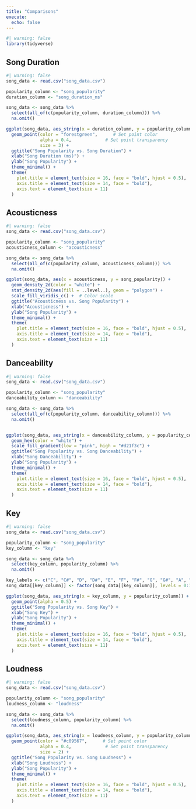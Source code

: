```yaml
---
title: "Comparisons"
execute: 
  echo: false
---
```


```r
#| warning: false
library(tidyverse)
```


## Song Duration
```r
#| warning: false
song_data <- read.csv("song_data.csv")

popularity_column <- "song_popularity"
duration_column <- "song_duration_ms"

song_data <- song_data %>%
  select(all_of(c(popularity_column, duration_column))) %>%
  na.omit()

ggplot(song_data, aes_string(x = duration_column, y = popularity_column)) +
  geom_point(color = "forestgreen",      # Set point color
             alpha = 0.4,             # Set point transparency
             size = 3) +
  ggtitle("Song Popularity vs. Song Duration") +
  xlab("Song Duration (ms)") +
  ylab("Song Popularity") +
  theme_minimal() + 
  theme(                             
    plot.title = element_text(size = 16, face = "bold", hjust = 0.5), 
    axis.title = element_text(size = 14, face = "bold"),               
    axis.text = element_text(size = 11)                              
  )

```

## Acousticness

```r
#| warning: false
song_data <- read.csv("song_data.csv")

popularity_column <- "song_popularity"
acousticness_column <- "acousticness"

song_data <- song_data %>%
  select(all_of(c(popularity_column, acousticness_column))) %>%
  na.omit()

ggplot(song_data, aes(x = acousticness, y = song_popularity)) +
  geom_density_2d(color = "white") +
  stat_density_2d(aes(fill = ..level..), geom = "polygon") +
  scale_fill_viridis_c() +  # Color scale
  ggtitle("Acousticness vs. Song Popularity") +
  xlab("Acousticness") +
  ylab("Song Popularity") +
  theme_minimal() + 
  theme(                             
    plot.title = element_text(size = 16, face = "bold", hjust = 0.5), 
    axis.title = element_text(size = 14, face = "bold"),               
    axis.text = element_text(size = 11)                              
  )

```

## Danceability
```r
#| warning: false
song_data <- read.csv("song_data.csv")

popularity_column <- "song_popularity"
danceability_column <- "danceability"

song_data <- song_data %>%
  select(all_of(c(popularity_column, danceability_column))) %>%
  na.omit()


ggplot(song_data, aes_string(x = danceability_column, y = popularity_column)) +
  geom_hex(color = "white") +
  scale_fill_gradient(low = "pink", high = "#d21f3c") + 
  ggtitle("Song Popularity vs. Song Danceability") +
  xlab("Song Danceability") +
  ylab("Song Popularity") +
  theme_minimal() + 
  theme(                             
    plot.title = element_text(size = 16, face = "bold", hjust = 0.5), 
    axis.title = element_text(size = 14, face = "bold"),               
    axis.text = element_text(size = 11)                              
  )
```

## Key

```r
#| warning: false
song_data <- read.csv("song_data.csv")

popularity_column <- "song_popularity"
key_column <- "key"

song_data <- song_data %>%
  select(key_column, popularity_column) %>%
  na.omit()

key_labels <- c("C", "C#", "D", "D#", "E", "F", "F#", "G", "G#", "A", "A#", "B")
song_data[[key_column]] <- factor(song_data[[key_column]], levels = 0:11, labels = key_labels)

ggplot(song_data, aes_string(x = key_column, y = popularity_column)) +
  geom_point(alpha = 0.5) +
  ggtitle("Song Popularity vs. Song Key") +
  xlab("Song Key") +
  ylab("Song Popularity") +
  theme_minimal() + 
  theme(                             
    plot.title = element_text(size = 16, face = "bold", hjust = 0.5), 
    axis.title = element_text(size = 14, face = "bold"),               
    axis.text = element_text(size = 11)                              
  )
```

## Loudness
```r
#| warning: false
song_data <- read.csv("song_data.csv")

popularity_column <- "song_popularity"
loudness_column <- "loudness"

song_data <- song_data %>%
  select(loudness_column, popularity_column) %>%
  na.omit()

ggplot(song_data, aes_string(x = loudness_column, y = popularity_column)) +
  geom_point(color = "#c09567",      # Set point color
             alpha = 0.4,             # Set point transparency
             size = 2) +
  ggtitle("Song Popularity vs. Song Loudness") +
  xlab("Song Loudness") +
  ylab("Song Popularity") +
  theme_minimal() + 
  theme(                             
    plot.title = element_text(size = 16, face = "bold", hjust = 0.5), 
    axis.title = element_text(size = 14, face = "bold"),               
    axis.text = element_text(size = 11)                              
  )
```


